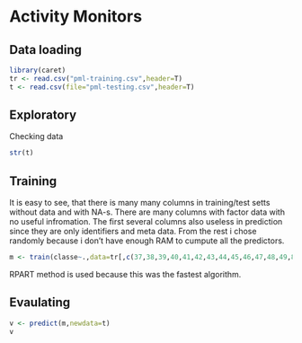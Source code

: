 Activity Monitors
========================================================

## Data loading

```r
library(caret)
tr <- read.csv("pml-training.csv",header=T)
t <- read.csv(file="pml-testing.csv",header=T)
```

## Exploratory
Checking data
```r
str(t)
```

## Training
It is easy to see, that there is many many columns in training/test setts without data and with NA-s. There are many columns with factor data with no useful infromation. The first several columns also useless in prediction since they are only identifiers and meta data.
From the rest i chose randomly because i don't have enough RAM to cumpute all the predictors.

```r
m <- train(classe~.,data=tr[,c(37,38,39,40,41,42,43,44,45,46,47,48,49,8,9,10,160)],method="rpart")
```

RPART method is used because this was the fastest algorithm.

## Evaulating

```r
v <- predict(m,newdata=t)
v
```

